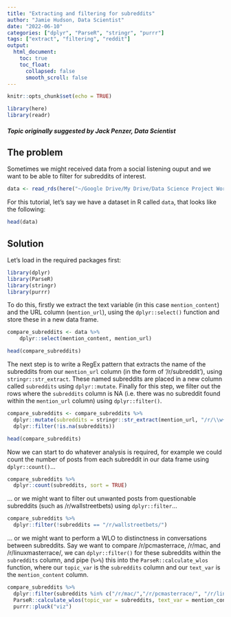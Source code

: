 ```yaml
---
title: "Extracting and filtering for subreddits"
author: "Jamie Hudson, Data Scientist"
date: "2022-06-10"
categories: ["dplyr", "ParseR", "stringr", "purrr"]
tags: ["extract", "filtering", "reddit"]
output:
  html_document:
    toc: true
    toc_float:
      collapsed: false
      smooth_scroll: false
---
```


```r
knitr::opts_chunk$set(echo = TRUE)
```

```r
library(here)
library(readr)
```

#### *Topic originally suggested by Jack Penzer, Data Scientist*

## The problem

Sometimes we might received data from a social listening ouput and we want to be able to filter for subreddits of interest.

```r
data <- read_rds(here("~/Google Drive/My Drive/Data Science Project Work/Microsoft/Project Work/503_semiotics_of_tech_love/data/rds_files/503_df.rds"))
```

For this tutorial, let's say we have a dataset in R called `data`, that looks like the following:
```r
head(data)
```

## Solution

Let's load in the required packages first:

```r
library(dplyr)
library(ParseR)
library(stringr)
library(purrr)
```

To do this, firstly we extract the text variable (in this case `mention_content`) and the URL column (`mention_url`), using the `dplyr::select()` function and store these in a new data frame.

```r
compare_subreddits <- data %>%
    dplyr::select(mention_content, mention_url)

head(compare_subreddits)
```

The next step is to write a RegEx pattern that extracts the name of the subreddits from our `mention_url` column (in the form of '/r/subreddit'), using `stringr::str_extract`. These named subreddits are placed in a new column called `subreddits` using `dplyr::mutate`. Finally for this step, we filter out the rows where the `subreddits` column is NA (i.e. there was no subreddit found within the `mention_url` column) using `dplyr::filter()`.

```r
compare_subreddits <- compare_subreddits %>%
  dplyr::mutate(subreddits = stringr::str_extract(mention_url, "/r/\\w+/"))%>%
  dplyr::filter(!is.na(subreddits))

head(compare_subreddits)
```

Now we can start to do whatever analysis is required, for example we could count the number of posts from each subreddit in our data frame using `dplyr::count()`...

```r
compare_subreddits %>%
  dplyr::count(subreddits, sort = TRUE)
```

... or we might want to filter out unwanted posts from questionable subreddits (such as /r/wallstreetbets) using `dplyr::filter`...

```r
compare_subreddits %>%
  dplyr::filter(!subreddits == "/r/wallstreetbets/")
```

... or we might want to perform a WLO to distinctness in conversations between subreddits. Say we want to compare /r/pcmasterrace, /r/mac, and /r/linuxmasterrace/, we can `dplyr::filter()` for these subreddits within the `subreddits` column, and pipe (`%>%`) this into the `ParseR::calculate_wlos` function, where our `topic_var` is the `subreddits` column and our `text_var` is the `mention_content` column.

```r
compare_subreddits %>%
  dplyr::filter(subreddits %in% c("/r/mac/","/r/pcmasterrace/", "/r/linuxmasterrace/")) %>%
  ParseR::calculate_wlos(topic_var = subreddits, text_var = mention_content, top_n = 15) %>%
  purrr::pluck("viz")
```
